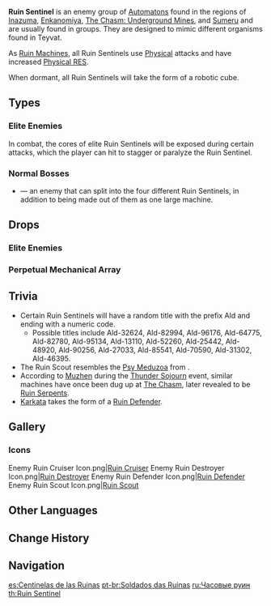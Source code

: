 {{Terminology Infobox
|image        = <gallery>
Enemy Ruin Cruiser.png|Cruiser
Enemy Ruin Destroyer.png|Destroyer
Enemy Ruin Defender.png|Defender
Enemy Ruin Scout.png|Scout
</gallery>
|type         = Enemy Groups
|type2        = Automatons
|type3        = Ruin Machines
}}
'''Ruin Sentinel''' is an enemy group of [[Automatons]] found in the regions of [[Inazuma]], [[Enkanomiya]], [[The Chasm: Underground Mines]], and [[Sumeru]] and are usually found in groups. They are designed to mimic different organisms found in Teyvat.

As [[Ruin Machines]], all Ruin Sentinels use [[Physical]] attacks and have increased [[Physical RES]].

When dormant, all Ruin Sentinels will take the form of a robotic cube.

==Types==
===Elite Enemies===
In combat, the cores of elite Ruin Sentinels will be exposed during certain attacks, which the player can hit to stagger or paralyze the Ruin Sentinel.
{{Enemies by Category List|Ruin Sentinels}}

===Normal Bosses===
*{{Enemy|Perpetual Mechanical Array}} &mdash; an enemy that can split into the four different Ruin Sentinels, in addition to being made out of them as one large machine.

==Drops==
===Elite Enemies===
{{Drops Table|type=Ruin Sentinels}}

===Perpetual Mechanical Array===
{{Card|Perpetual Heart|WL 0+|stars=1}}{{Card|Prithiva Topaz Sliver|WL 0+|stars=1}}{{Card|Prithiva Topaz Fragment|WL 2+|stars=1}}{{Card|Prithiva Topaz Chunk|WL 4+|stars=1}}{{Card|Prithiva Topaz Gemstone|WL 6+|stars=1}}{{Card|Shivada Jade Sliver|WL 0+|stars=1}}{{Card|Shivada Jade Fragment|WL 2+|stars=1}}{{Card|Shivada Jade Chunk|WL 4+|stars=1}}{{Card|Shivada Jade Gemstone|WL 6+|stars=1}}{{Artifact Set|Lucky Dog|2-3}}{{Artifact Set|Berserker|3-4}}{{Artifact Set|The Exile|3-4}}{{Artifact Set|Prayers to Springtime|3-4}}{{Artifact Set|Gladiator's Finale|4-5}}{{Artifact Set|Wanderer's Troupe|4-5}}

==Trivia==
* Certain Ruin Sentinels will have a random title with the prefix Ald and ending with a numeric code.
** Possible titles include Ald-32624, Ald-82994, Ald-96176, Ald-64775, Ald-82780, Ald-95134, Ald-13110, Ald-52260, Ald-25442, Ald-48920, Ald-90256, Ald-27033, Ald-85541, Ald-70590, Ald-31302, Ald-46395.
* The Ruin Scout resembles the [https://honkai-impact-3rd-archives.fandom.com/wiki/Honkai_Beast#Jellyfish Psy Meduzoa] from ''{{w|Honkai Impact 3rd}}''.
* According to [[Muzhen]] during the [[Thunder Sojourn]] event, similar machines have once been dug up at [[The Chasm]], later revealed to be [[Ruin Serpent]]s.
* [[Karkata]] takes the form of a [[Ruin Defender]].

==Gallery==
===Icons===
<gallery>
Enemy Ruin Cruiser Icon.png|[[Ruin Cruiser]]
Enemy Ruin Destroyer Icon.png|[[Ruin Destroyer]]
Enemy Ruin Defender Icon.png|[[Ruin Defender]]
Enemy Ruin Scout Icon.png|[[Ruin Scout]]
</gallery>

==Other Languages==
{{Other Languages
|en      = Ruin Sentinel
|zhs     = 遗迹机兵
|zhs_rm  = Yíjì Jībīng
|zht     = 遺蹟機兵
|zht_rm  = Yíjī Jībīng
|zh_tl   = Ruin Mechanical Soldiers
|ja      = 遺跡機兵
|ja_rm   = Iseki Kihei{{Assumed}}
|ja_tl   = Ruin Mechanical Soldiers
|ko      = {{tt|유적|遺蹟}} {{tt|기계|機械}} {{tt|병사|兵士}}
|ko_rm   = Yujeok Gigye Byeongsa
|ko_tl   = Ruins Machine Soldiers
|es      = Centinela de las Ruinas
|es_tl   = Ruin Sentinel
|fr      = Sentinelle des ruines
|fr_tl   = Ruin Sentinel
|ru      = Часовой руин
|ru_tl   = Ruin Sentinel
|th      = Ruin Sentinel
|vi      = Lính Máy {{tt|Di Tích|遺跡}}
|vi_tl   = Ruins Machine Soldiers
|de      = Ruinensoldat
|de_tl   = Ruin Soldier
|id      = Ruin Sentinel
|pt      = Soldado das Ruínas
|pt_tl   = 
|tr      = 
|tr_tl   = 
|it      = 
|it_tl   = 
}}

==Change History==
{{Change History|2.0}}

==Navigation==
{{Enemy Navbox|Elite}}

[[es:Centinelas de las Ruinas]]
[[pt-br:Soldados das Ruínas]]
[[ru:Часовые руин]]
[[th:Ruin Sentinel]]